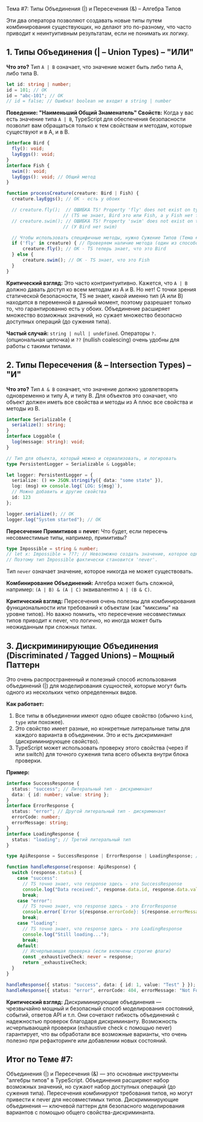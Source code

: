 Тема #7: Типы Объединения (|) и Пересечения (&) – Алгебра Типов

Эти два оператора позволяют создавать новые типы путем комбинирования существующих, но делают это по-разному, что часто приводит к неинтуитивным результатам, если не понимать их логику.

## 1. Типы Объединения (| – Union Types) – "ИЛИ"

**Что это?** Тип `A | B` означает, что значение может быть либо типа A, либо типа B.

```typescript
let id: string | number;
id = 101; // OK
id = "abc-101"; // OK
// id = false; // Ошибка! boolean не входит в string | number
```

**Поведение: "Наименьший Общий Знаменатель" Свойств:** Когда у вас есть значение типа `A | B`, TypeScript для обеспечения безопасности позволит вам обращаться только к тем свойствам и методам, которые существуют и в A, и в B.

```typescript
interface Bird {
  fly(): void;
  layEggs(): void;
}
interface Fish {
  swim(): void;
  layEggs(): void; // Общий метод
}

function processCreature(creature: Bird | Fish) {
  creature.layEggs(); // OK - есть у обоих

  // creature.fly();  // ОШИБКА TS! Property 'fly' does not exist on type 'Bird | Fish'.
                     // (TS не знает, Bird это или Fish, а у Fish нет fly)
  // creature.swim(); // ОШИБКА TS! Property 'swim' does not exist on type 'Bird | Fish'.
                     // (У Bird нет swim)

  // Чтобы использовать специфичные методы, нужно Сужение Типов (Тема #8)
  if ('fly' in creature) { // Проверяем наличие метода (один из способов сужения)
      creature.fly(); // OK - TS теперь знает, что это Bird
  } else {
      creature.swim(); // OK - TS знает, что это Fish
  }
}
```

**Критический взгляд:** Это часто контринтуитивно. Кажется, что `A | B` должно давать доступ ко всем методам из A и B. Но нет! С точки зрения статической безопасности, TS не знает, какой именно тип (A или B) находится в переменной в данный момент, поэтому разрешает только то, что гарантированно есть у обоих. Объединение расширяет множество возможных значений, но сужает множество безопасно доступных операций (до сужения типа).

**Частый случай:** `string | null | undefined`. Операторы `?.` (опциональная цепочка) и `??` (nullish coalescing) очень удобны для работы с такими типами.

## 2. Типы Пересечения (& – Intersection Types) – "И"

**Что это?** Тип `A & B` означает, что значение должно удовлетворять одновременно и типу A, и типу B. Для объектов это означает, что объект должен иметь все свойства и методы из A плюс все свойства и методы из B.

```typescript
interface Serializable {
  serialize(): string;
}
interface Loggable {
  log(message: string): void;
}

// Тип для объекта, который можно и сериализовать, и логировать
type PersistentLogger = Serializable & Loggable;

let logger: PersistentLogger = {
  serialize: () => JSON.stringify({ data: "some state" }),
  log: (msg) => console.log(`LOG: ${msg}`),
  // Можно добавить и другие свойства
  id: 123
};

logger.serialize(); // OK
logger.log("System started"); // OK
```

**Пересечение Примитивов = never:** Что будет, если пересечь несовместимые типы, например, примитивы?

```typescript
type Impossible = string & number;
// let x: Impossible = ???; // Невозможно создать значение, которое одновременно и строка, и число.
// Поэтому тип Impossible фактически становится 'never'.
```

Тип `never` означает значение, которое никогда не может существовать.

**Комбинирование Объединений:** Алгебра может быть сложной, например: `(A | B) & (A | C)` эквивалентно `A | (B & C)`.

**Критический взгляд:** Пересечения очень полезны для комбинирования функциональности или требований к объектам (как "миксины" на уровне типов). Но важно помнить, что пересечение несовместимых типов приводит к never, что логично, но иногда может быть неожиданным при сложных типах.

## 3. Дискриминирующие Объединения (Discriminated / Tagged Unions) – Мощный Паттерн

Это очень распространенный и полезный способ использования объединений (|) для моделирования сущностей, которые могут быть одного из нескольких четко определенных видов.

**Как работает:**

1. Все типы в объединении имеют одно общее свойство (обычно `kind`, `type` или похожее).
2. Это свойство имеет разные, но конкретные литеральные типы для каждого варианта в объединении. Это и есть дискриминант (дискриминирующее свойство).
3. TypeScript может использовать проверку этого свойства (через if или switch) для точного сужения типа всего объекта внутри блока проверки.

**Пример:**

```typescript
interface SuccessResponse {
  status: "success"; // Литеральный тип - дискриминант
  data: { id: number; value: string };
}
interface ErrorResponse {
  status: "error"; // Другой литеральный тип - дискриминант
  errorCode: number;
  errorMessage: string;
}
interface LoadingResponse {
  status: "loading"; // Третий литеральный тип
}

type ApiResponse = SuccessResponse | ErrorResponse | LoadingResponse; // Дискриминирующее объединение

function handleResponse(response: ApiResponse) {
  switch (response.status) {
    case "success":
      // TS точно знает, что response здесь - это SuccessResponse
      console.log("Data received:", response.data.id, response.data.value);
      break;
    case "error":
      // TS точно знает, что response здесь - это ErrorResponse
      console.error(`Error ${response.errorCode}: ${response.errorMessage}`);
      break;
    case "loading":
      // TS точно знает, что response здесь - это LoadingResponse
      console.log("Still loading...");
      break;
    default:
      // Исчерпывающая проверка (если включены строгие флаги)
      const _exhaustiveCheck: never = response;
      return _exhaustiveCheck;
  }
}

handleResponse({ status: "success", data: { id: 1, value: "Test" } });
handleResponse({ status: "error", errorCode: 404, errorMessage: "Not Found" });
```

**Критический взгляд:** Дискриминирующие объединения — чрезвычайно мощный и безопасный способ моделирования состояний, событий, ответов API и т.п. Они сочетают гибкость объединений с надежностью проверок благодаря дискриминанту. Возможность исчерпывающей проверки (exhaustive check с помощью never) гарантирует, что вы обработали все возможные варианты, что очень полезно при рефакторинге или добавлении новых состояний.

## Итог по Теме #7:

Объединения (|) и Пересечения (&) — это основные инструменты "алгебры типов" в TypeScript. Объединения расширяют набор возможных значений, но сужают набор доступных операций (до сужения типа). Пересечения комбинируют требования типов, но могут привести к never для несовместимых типов. Дискриминирующие объединения — ключевой паттерн для безопасного моделирования вариантов с помощью общего свойства-дискриминанта.